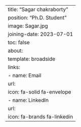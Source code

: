 ---
title: "Sagar chakraborty"
position: "Ph.D. Student"
image: Sagar.jpg
joining-date: 2023-07-01
toc: false
about:
  template: broadside
links:
  - name: Email
    url:
    icon: fa-solid fa-envelope
  - name: LinkedIn
    url: 
    icon: fa-brands fa-linkedin
---